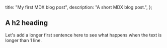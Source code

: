   title: "My first MDX blog post",
  description: "A short MDX blog post.",
};

## A h2 heading

Let's add a longer first sentence here to see what happens when the text is longer than 1 line.
